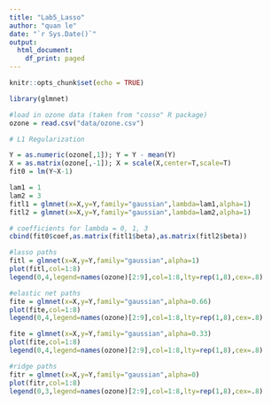 ```yaml
---
title: "Lab5_Lasso"
author: "quan le"
date: "`r Sys.Date()`"
output:
  html_document:
    df_print: paged
---
```


```r
knitr::opts_chunk$set(echo = TRUE)
```


```r
library(glmnet)

#load in ozone data (taken from "cosso" R package)
ozone = read.csv("data/ozone.csv")
```


```r
# L1 Regularization

Y = as.numeric(ozone[,1]); Y = Y - mean(Y)
X = as.matrix(ozone[,-1]); X = scale(X,center=T,scale=T)
fit0 = lm(Y~X-1)

lam1 = 1
lam2 = 3
fitl1 = glmnet(x=X,y=Y,family="gaussian",lambda=lam1,alpha=1)
fitl2 = glmnet(x=X,y=Y,family="gaussian",lambda=lam2,alpha=1)

# coefficients for lambda = 0, 1, 3
cbind(fit0$coef,as.matrix(fitl1$beta),as.matrix(fitl2$beta))
```


```r
#lasso paths
fitl = glmnet(x=X,y=Y,family="gaussian",alpha=1)
plot(fitl,col=1:8)
legend(0,4,legend=names(ozone)[2:9],col=1:8,lty=rep(1,8),cex=.8)

#elastic net paths
fite = glmnet(x=X,y=Y,family="gaussian",alpha=0.66)
plot(fite,col=1:8)
legend(0,4,legend=names(ozone)[2:9],col=1:8,lty=rep(1,8),cex=.8)

fite = glmnet(x=X,y=Y,family="gaussian",alpha=0.33)
plot(fite,col=1:8)
legend(0,4,legend=names(ozone)[2:9],col=1:8,lty=rep(1,8),cex=.8)

#ridge paths
fitr = glmnet(x=X,y=Y,family="gaussian",alpha=0)
plot(fitr,col=1:8)
legend(0,3,legend=names(ozone)[2:9],col=1:8,lty=rep(1,8),cex=.8)
```
